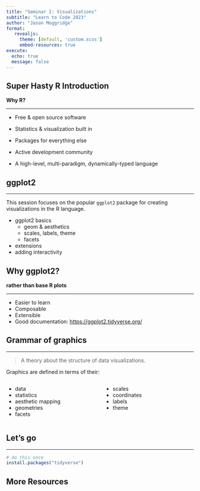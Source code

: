 ```yaml
---
title: "Seminar I: Visualizations"
subtitle: "Learn to Code 2023"
author: "Jason Moggridge"
format: 
   revealjs:
     theme: [default, 'custom.scss']
     embed-resources: true
execute: 
  echo: true
  message: false
---
```


## Super Hasty R Introduction

**Why R?**

<hr>

::: incremental
-   Free & open source software

-   Statistics & visualization built in

-   Packages for everything else

-   Active development community

-   A high-level, multi-paradigm, dynamically-typed language
:::

## ggplot2

<hr/>

This session focuses on the popular `ggplot2` package for creating visualizations in the R language.

::: incremental

- ggplot2 basics
  - geom & aesthetics
  - scales, labels, theme
  - facets
- extensions
- adding interactivity

:::

## Why ggplot2?

**rather than base R plots**
<hr/>

- Easier to learn
- Composable
- Extensible
- Good documentation: [https://ggplot2.tidyverse.org/](https://ggplot2.tidyverse.org/)

## Grammar of graphics

<hr/>

> A theory about the structure of data visualizations.

Graphics are defined in terms of their:


:::: {.columns}

::: {.column width="50%"}
- data
- statistics
- aesthetic mapping
- geometries
- facets
:::

::: {.column width="50%"}
- scales
- coordinates
- labels
- theme
:::

::::

## Let's go

<hr/>

```r
# do this once
install.packages("tidyverse")
```


## More Resources

